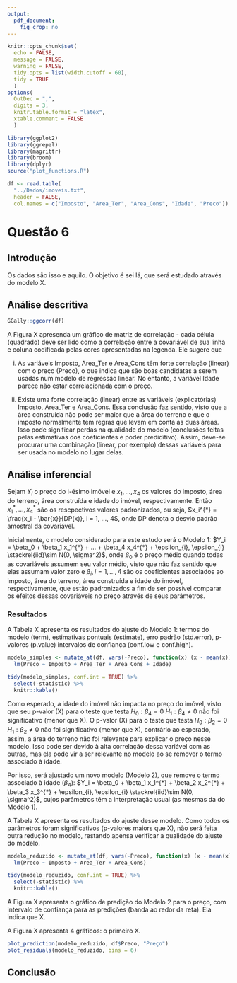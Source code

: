 ```yaml
---
output: 
  pdf_document:
    fig_crop: no
---
```


```r
knitr::opts_chunk$set(
  echo = FALSE, 
  message = FALSE,
  warning = FALSE,
  tidy.opts = list(width.cutoff = 60),
  tidy = TRUE
  )
options(
  OutDec = ",", 
  digits = 3, 
  knitr.table.format = "latex", 
  xtable.comment = FALSE
  )
```

```r
library(ggplot2)
library(ggrepel)
library(magrittr)
library(broom)
library(dplyr)
source("plot_functions.R")
```

```r
df <- read.table(
  "../Dados/imoveis.txt", 
  header = FALSE, 
  col.names = c("Imposto", "Area_Ter", "Area_Cons", "Idade", "Preco"))
```

# Questão 6

## Introdução

Os dados são isso e aquilo. O objetivo é sei lá, que será estudado através do modelo X.

## Análise descritiva

```r
GGally::ggcorr(df)
```

A Figura X apresenda um gráfico de matriz de correlação - cada célula (quadrado) deve ser lido como a correlação entre a covariável de sua linha e coluna codificada pelas cores apresentadas na legenda. Ele sugere que

i) As variáveis Imposto, Area_Ter e Area_Cons têm forte correlação (linear) com o preço (Preco), o que indica que são boas candidatas a serem usadas num modelo de regressão linear. No entanto, a variável Idade parece não estar correlacionada com o preço.

ii) Existe uma forte correlação (linear) entre as variáveis (explicatórias) Imposto, Area_Ter e Area_Cons. Essa conclusão faz sentido, visto que a área construída não pode ser maior que a área do terreno e que o imposto normalmente tem regras que levam em conta as duas áreas. Isso pode significar perdas na qualidade do modelo (conclusões feitas pelas estimativas dos coeficientes e poder prediditivo). Assim, deve-se procurar uma combinação (linear, por exemplo) dessas variáveis para ser usada no modelo no lugar delas.

## Análise inferencial

Sejam $Y_i$ o preço do i-ésimo imóvel e $x_1, ..., x_4$ os valores do imposto, área do terreno, área construída e idade do imóvel, respectivamente. Então $x_1^{*}, ..., x_4^{*}$ são os rescpectivos valores padronizados, ou seja, $x_i^{*} = \frac{x_i - \bar{x}}{DP(x)}, i = 1, ..., 4$, onde DP denota o desvio padrão amostral da covariável.

Inicialmente, o modelo considerado para este estudo será o Modelo 1: $Y_i = \beta_0 + \beta_1 x_1^{*} + ... + \beta_4 x_4^{*}  + \epsilon_{i}, \epsilon_{i} \stackrel{iid}\sim N(0, \sigma^2)$, onde $\beta_0$ é o preço médio quando todas as covariáveis assumem seu valor médio, visto que não faz sentido que elas assumam valor zero e $\beta_i, i = 1, ..., 4$ são os coeficientes associados ao imposto, área do terreno, área construída e idade do imóvel, respectivamente, que estão padronizados a fim de ser possível comparar os efeitos dessas covariáveis no preço através de seus parâmetros.

### Resultados

A Tabela X apresenta os resultados do ajuste do Modelo 1: termos do modelo (term), estimativas pontuais (estimate), erro padrão (std.error), p-valores (p.value) intervalos de confiança (conf.low e conf.high).

```r
modelo_simples <- mutate_at(df, vars(-Preco), function(x) (x - mean(x)) / sd(x)) %$% 
  lm(Preco ~ Imposto + Area_Ter + Area_Cons + Idade)

tidy(modelo_simples, conf.int = TRUE) %>% 
  select(-statistic) %>% 
  knitr::kable()
```

Como esperado, a idade do imóvel não impacta no preço do imóvel, visto que seu p-valor (X) para o teste que testa $H_0: \beta_4=0$ \textit{vs} $H_1: \beta_4\ne0$ não foi significativo (menor que X). O p-valor (X) para o teste que testa $H_0: \beta_2=0$ \textit{vs} $H_1: \beta_2\ne0$ não foi significativo (menor que X), contrário ao esperado, assim, a área do terreno não foi relevante para explicar o preço nesse modelo. Isso pode ser devido à alta correlação dessa variável com as outras, mas ela pode vir a ser relevante no modelo ao se remover o termo associado à idade.

Por isso, será ajustado um novo modelo (Modelo 2), que remove o termo associado à idade ($\beta_4$): $Y_i = \beta_0 + \beta_1 x_1^{*} + \beta_2 x_2^{*} + \beta_3 x_3^{*}  + \epsilon_{i}, \epsilon_{i} \stackrel{iid}\sim N(0, \sigma^2)$, cujos parâmetros têm a interpretação usual (as mesmas da do Modelo 1).

A Tabela X apresenta os resultados do ajuste desse modelo. Como todos os parâmetros foram significativos (p-valores maiors que X), não será feita outra redução no modelo, restando apensa verificar a qualidade do ajuste do modelo.

```r
modelo_reduzido <- mutate_at(df, vars(-Preco), function(x) (x - mean(x)) / sd(x)) %$% 
  lm(Preco ~ Imposto + Area_Ter + Area_Cons)

tidy(modelo_reduzido, conf.int = TRUE) %>% 
  select(-statistic) %>% 
  knitr::kable()
```

A Figura X apresenta o gráfico de predição do Modelo 2 para o preço, com intervalo de confiança para as predições (banda ao redor da reta). Ela indica que X.

A Figura X apresenta 4 gráficos: o primeiro X.

```r
plot_prediction(modelo_reduzido, df$Preco, "Preço")
plot_residuals(modelo_reduzido, bins = 6)
```

## Conclusão


